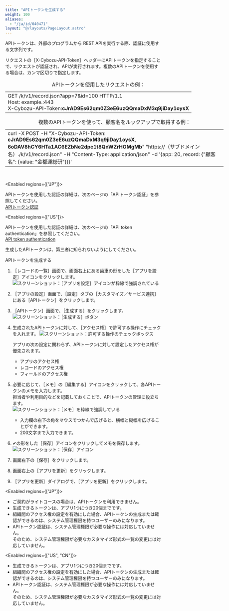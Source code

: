 ```yaml
---
title: "APIトークンを生成する"
weight: 100
aliases:
  - "/ja/id/040471"
layout: "@/layouts/PageLayout.astro"
---
```




APIトークンは、外部のプログラムから<Kintone /> REST APIを実行する際、認証に使用する文字列です。

リクエストの<Wovn>［X-Cybozu-API-Token］</Wovn>ヘッダーにAPIトークンを指定することで、リクエストが認証され、APIが実行されます。複数のAPIトークンを使用する場合は、カンマ区切りで指定します。

<table style="width: 700px;">
<caption>APIトークンを使用したリクエストの例：</caption>
    <tbody>
        <tr>
            <td>
              GET /k/v1/record.json?app=7&amp;id=100 HTTP/1.1<br />
              Host: example.<CybozuCom />:443<br />
              X-Cybozu-API-Token:<b>cJrAD9Es62qm0Z3eE6uzQQmaDxM3q9jiDay1oysX</b>
            </td>
        </tr>
    </tbody>
</table>
<table style="width: 700px;">
<caption>複数のAPIトークンを使って、顧客名をルックアップで取得する例：</caption>
    <tbody>
        <tr>
            <td>
              curl -X POST -H "X-Cybozu-API-Token: <b>cJrAD9Es62qm0Z3eE6uzQQmaDxM3q9jiDay1oysX</b>, <b>6oDAV8hCY6HTa1AC6EZbNe2dpc1t8QnWZrHOMgMb</b>"
              "https://（サブドメイン名）.<CybozuCom />/k/v1/record.json" -H "Content-Type: application/json" -d '&#123;app: 20, record: &#123;"顧客名": &#123;value: "金都運総研"&#125;&#125;&#125;'
            </td>
        </tr>
    </tbody>
</table>
<br />

<Enabled regions={["JP"]}>

APIトークンを使用した認証の詳細は、次のページの「APIトークン認証」を参照してください。  
[APIトークン認証](https://cybozu.dev/ja/id/edae2a9d04c6e7d0afffda3a/#api-token)

</Enabled>

<Enabled regions={["US"]}>

APIトークンを使用した認証の詳細は、次のページの「API token authentication」を参照してください。  
[API token authentication](https://kintone.dev/en/docs/common/authentication/#api-token-authentication)

</Enabled>

<Warning>

生成したAPIトークンは、第三者に知られないようにしてください。

</Warning>

<Heading id="app_settings_api_token_10">APIトークンを生成する</Heading>
1. <Wovn>［レコードの一覧］</Wovn>画面で、画面右上にある歯車の形をした<Wovn>［アプリを設定］</Wovn>アイコンをクリックします。  
   <Img src="/k/kintone/img/settings_new_icon.png" alt="スクリーンショット：［アプリを設定］アイコンが枠線で強調されている" />

1. <Wovn>［アプリの設定］</Wovn>画面で、<Wovn>［設定］</Wovn>タブの<Wovn>［カスタマイズ／サービス連携］</Wovn>にある<Wovn>［APIトークン］</Wovn>をクリックします。

1. <Wovn>［APIトークン］</Wovn>画面で、<Wovn>［生成する］</Wovn>をクリックします。  
   <Img src="/k/kintone/img-ja/api_token_img1.png" alt="スクリーンショット：［生成する］ボタン" />

1. 生成されたAPIトークンに対して、<Wovn>［アクセス権］</Wovn>で許可する操作にチェックを入れます。
   <Img src="/k/kintone/img-ja/api_token_img2.png" alt="スクリーンショット：許可する操作のチェックボックス" />

   <Note>

   アプリの次の設定に関わらず、APIトークンに対して設定したアクセス権が優先されます。
   * アプリのアクセス権
   * レコードのアクセス権
   * フィールドのアクセス権

   </Note>

1. 必要に応じて、<Wovn>［メモ］</Wovn>の<Wovn>［編集する］</Wovn>アイコンをクリックして、各APIトークンのメモを入力します。  
  担当者や利用目的などを記載しておくことで、APIトークンの管理に役立ちます。  
   <Img src="/k/kintone/img-ja/api_token_03.png" alt="スクリーンショット：［メモ］を枠線で強調している" />
   * 入力欄の右下の角をマウスでつかんで広げると、横幅と縦幅を広げることができます。
   * 200文字まで入力できます。

1. &#10004;の形をした<Wovn>［保存］</Wovn>アイコンをクリックしてメモを保存します。  
   <Img src="/k/kintone/img-ja/api_token_04.png" alt="スクリーンショット：［保存］アイコン" />

1. 画面右下の<Wovn>［保存］</Wovn>をクリックします。

1. 画面右上の<Wovn>［アプリを更新］</Wovn>をクリックします。

1. <Wovn>［アプリを更新］</Wovn>ダイアログで、<Wovn>［アプリを更新］</Wovn>をクリックします。

<Enabled regions={["JP"]}>
<Note>

* ご契約がライトコースの場合は、APIトークンを利用できません。
* 生成できるトークンは、アプリ1つにつき20個までです。
* 組織間のアクセス権の設定を有効にした場合、APIトークンの生成または確認ができるのは、<Kintone />システム管理権限を持つユーザーのみになります。
* APIトークン認証は、<Kintone />システム管理権限が必要な操作には対応していません。  
  そのため、<Kintone />システム管理権限が必要なカスタマイズ形式の一覧の変更には対応していません。

</Note>
</Enabled>

<Enabled regions={["US", "CN"]}>
<Note>

* 生成できるトークンは、アプリ1つにつき20個までです。
* 組織間のアクセス権の設定を有効にした場合、APIトークンの生成または確認ができるのは、<Kintone />システム管理権限を持つユーザーのみになります。
* APIトークン認証は、<Kintone />システム管理権限が必要な操作には対応していません。  
  そのため、<Kintone />システム管理権限が必要なカスタマイズ形式の一覧の変更には対応していません。

</Note>
</Enabled>
